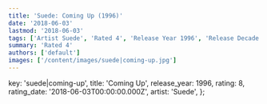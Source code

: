 ```yaml
---
title: 'Suede: Coming Up (1996)'
date: '2018-06-03'
lastmod: '2018-06-03'
tags: ['Artist Suede', 'Rated 4', 'Release Year 1996', 'Release Decade 1990']
summary: 'Rated 4'
authors: ['default']
images: ['/content/images/suede|coming-up.jpg']
---
```


  key: 'suede|coming-up',
  title: 'Coming Up',
  release_year: 1996,
  rating: 8,
  rating_date: '2018-06-03T00:00:00.000Z',
  artist: 'Suede',
};

<MusicRating data={data} />
